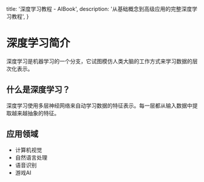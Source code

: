   title: '深度学习教程 - AIBook',
  description: '从基础概念到高级应用的完整深度学习教程',
}

# 深度学习简介

深度学习是机器学习的一个分支，它试图模仿人类大脑的工作方式来学习数据的层次化表示。

## 什么是深度学习？

深度学习使用多层神经网络来自动学习数据的特征表示。每一层都从输入数据中提取越来越抽象的特征。

## 应用领域

- 计算机视觉
- 自然语言处理
- 语音识别
- 游戏AI 